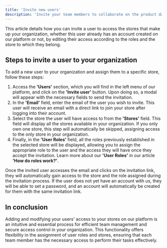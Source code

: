 ```yaml
---
title: 'Invite new users'
description: 'Invite your team members to collaborate on the product data for your store.'
---
```


This article details how you can invite a user to access the stores that make up your organization, whether this user already has an account created on our platform or not, by editing their access according to the roles and the store to which they belong.

## Steps to invite a user to your organization

To add a new user to your organization and assign them to a specific store, follow these steps:

1. Access the **'Users'** section, which you will find in the left menu of our platform, and click on the **'Invite user'** button. Upon doing so, a modal will appear with the necessary fields to send the invitation.
2. In the **'Email'** field, enter the email of the user you wish to invite. This user will receive an email with a direct link to join your store after logging into their account.
3. Select the store the user will have access to from the **'Stores'** field. This field will display all the stores available in your organization. If you only own one store, this step will automatically be skipped, assigning access to the only store in your organization.
4. Finally, in the **'User Roles'** field, all the roles previously established in the selected store will be displayed, allowing you to assign the appropriate role to the user and the access they will have once they accept the invitation. Learn more about our **'User Roles'** in our article **'How do roles work?'**.

Once the invited user accesses the email and clicks on the invitation link, they will automatically gain access to the store and the role assigned during the invitation process. If the user does not yet have an account with us, they will be able to set a password, and an account will automatically be created for them with the same invitation link.

## In conclusion

Adding and modifying your users' access to your stores on our platform is an intuitive and essential process for efficient team management and secure access control in your organization. This functionality offers flexibility in the assignment of user roles and stores, ensuring that each team member has the necessary access to perform their tasks effectively.